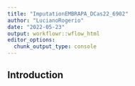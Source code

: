 ```yaml
---
title: "ImputationEMBRAPA_DCas22_6902"
author: "LucianoRogerio"
date: "2022-05-23"
output: workflowr::wflow_html
editor_options:
  chunk_output_type: console
---
```


## Introduction

```r

```

